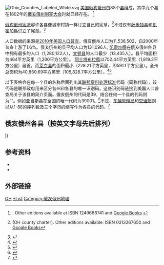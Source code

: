[[File:Ohio_Counties_Labeled_White.svg|thumb]]
[[美国|美国]][[俄亥俄州|俄亥俄州]]由88个[[县_(美国)|县]]组成。其中九个县在1802年的[[俄亥俄州制宪大会|俄亥俄州制宪大会]]时就已经存在。 <ref name="Laning">{{cite journal|last1=Laning|first1=J.F.|authorlink=J. Ford Laning|year=1896|title=The Evolution of Ohio Counties|journal=[[Ohio_Archaeological_and_Historical_Publications|Ohio Archaeological and Historical Publications]]|volume=V|pages=326–350|url=http://publications.ohiohistory.org/ohj/browse/volumeresult.php?page=2&ipp=20&vol=5|deadurl=yes|archiveurl=https://web.archive.org/web/20151121000518/http://publications.ohiohistory.org/ohj/browse/volumeresult.php?page=2&ipp=20&vol=5|archivedate=2015-11-21|access-date=2015-03-31}}. Other editions available at ISBN 1249686741 and [http://books.google.com/books?id=2mIUAAAAYAAJ&pg=PA326&dq=The+Evolution+of+Ohio+Counties&hl=en&sa=X&ei=9dQqUbfwDofi0gGcuYCIBw&ved=0CGQQ6AEwCTgK#v=onepage&q=The%20Evolution%20of%20Ohio%20Counties&f=false Google Books] {{Wayback|url=http://books.google.com/books?id=2mIUAAAAYAAJ&pg=PA326&dq=The+Evolution+of+Ohio+Counties&hl=en&sa=X&ei=9dQqUbfwDofi0gGcuYCIBw&ved=0CGQQ6AEwCTgK#v=onepage&q=The%20Evolution%20of%20Ohio%20Counties&f=false |date=20140527042010 }}</ref>

[[俄亥俄州宪法|俄亥俄州宪法]]容许各县像城市村镇一样订立自己的宪章，<ref name="charter">{{cite book |title= The Ohio State Constitution A Reference Guide|last1= Steinglass |first1= Steven |authorlink1= |last2=Scarselli|first2=Gino|authorlink2=|year= 2004|publisher= Praeger Publishers|location= Westport, CT |pages= 272–273 }} (OH county charter). Other editions available: ISBN 0313267650 and [http://books.google.com/books?isbn=0313267650 Google Books]</ref>不过仅有[[薩米特縣_(俄亥俄州)|萨米特县]]和[[凱霍加縣|凱霍加縣]]订立了宪章。<ref name="yes">{{cite web|url=http://www.co.summit.oh.us/index.php/links/ohio-counties|title=County of Summit|accessdate=2013-02-28|archive-date=2013-02-25|archive-url=https://web.archive.org/web/20130225072815/http://www.co.summit.oh.us/index.php/links/ohio-counties|dead-url=no}}</ref>

人口数据的来源是[[2010年美国人口普查|2010年美国人口普查]]。俄亥俄州人口为11,536,502，自2000年普查上涨了1.6%。俄亥俄州的县平均人口为131,096人; [[凱霍加縣|凱霍加縣]]在俄亥俄州各县中拥有最多的人口（1,280,122人），[[文頓縣_(俄亥俄州)|文顿县]]的人口最少（13,435人）。县平均面积为464平方英里（1,200平方公里）。 [[阿士塔布拉縣|阿士塔布拉縣]]以702.44平方英里（1,819.3平方公里）居首，而[[萊克縣_(俄亥俄州)|莱克县]]的面积最小（228.21平方英里，即591.1平方公里）。全州总面积为40,860.69平方英里（105,828.7平方公里）。<ref name="cen">{{cite web |url=http://quickfacts.census.gov/qfd/states/39000.html |title=Ohio QuickFacts |publisher=U.S. Census Bureau |accessdate=2013-02-27 |deadurl=yes |archiveurl=https://web.archive.org/web/20130303055638/http://quickfacts.census.gov/qfd/states/39000.html |archivedate=2013-03-03 }}</ref><ref name="2000pop">{{cite web |url=http://www.census.gov/popest/states/states.html |title=Population Estimates |publisher=U.S. Census Bureau |date=December 2009 |accessdate=2013-02-27 |archiveurl=https://web.archive.org/web/20100223204727/http://www.census.gov/popest/states/states.html |archivedate=2010-02-23 |deadurl=yes }}</ref>

以下表格会在每一个县的名称后面列出其[[联邦资料处理标准|联邦资料处理标准]]代码（简称{{lang|en|FIPS}}代码），该代码是联邦政府用来区分各州和各县的唯一识别码。这些识别码链接到美国人口普查局关于该县的简介页面。俄亥俄州的代码是39，结合任何一个县的代码则为“{{lang|en|01XXX}}”。例如亚当斯县在全国的唯一代码为39001。<ref name=FIPS>{{cite web |url=http://www.epa.gov/enviro/html/codes/oh.html |title=County FIPS Code Listing for the State of OHIO |publisher=United States Environmental Protection Agency |accessdate=2013-02-27 |archive-date=2012-10-08 |archive-url=https://web.archive.org/web/20121008031801/http://www.epa.gov/enviro/html/codes/oh.html |dead-url=no }}</ref>不过，[[俄亥俄州公共安全部|车辆管理局]]和[[俄亥俄州交通部|交通部]]则以从1-88的序列数及三个字母的缩写作为各县的代码。<ref>{{cite web|title=ODOT County Abbreviation Table|publisher=Ohio Department of Transportation|date=2013-05-01|accessdate=2014-12-21|url=http://www.dot.state.oh.us/Divisions/Planning/TechServ/TIM/Documents/SLD/ODOT_County_Abbreviation_Table.pdf|format=PDF|archive-date=2015-09-23|archive-url=https://web.archive.org/web/20150923223827/http://www.dot.state.oh.us/Divisions/Planning/TechServ/TIM/Documents/SLD/ODOT_County_Abbreviation_Table.pdf|dead-url=no}}</ref>
{{clear}}
==俄亥俄州各县（按英文字母先后排列）==
{{Countytabletop
|fips_ref=<ref name="FIPS"/>
|region_seat_title=县治
|region_seat_ref=<ref name=NACo>{{cite web |url=http://www.naco.org/Template.cfm?Section=Find_a_County&Template=/cffiles/counties/state.cfm&statecode=oh |title=NACo - Find a County |accessdate=2007-07-22 |archiveurl=https://web.archive.org/web/20070413041811/http://www.naco.org/Template.cfm?Section=Find_a_County&Template=%2Fcffiles%2Fcounties%2Fstate.cfm&statecode=oh |archivedate=2007-04-13 |deadurl=yes }}</ref>
|data2_ref=<ref name=NACo/><ref name=federal>{{cite web|url=http://www.sos.state.oh.us/sos/upload/publications/election/fedroster2009/HistoricalAppendix.pdf|title=Federal Roster: Counties of Ohio, Derivation of Name and Date of Erection|accessdate=2013-07-21|deadurl=yes|archiveurl=https://web.archive.org/web/20130712062648/http://www.sos.state.oh.us/sos/upload/publications/election/fedroster2009/HistoricalAppendix.pdf|archivedate=2013-07-12}}</ref>
|data3_ref=<ref name="source">{{cite book |title= Historical Collections of Ohio|last= Howe |first= Henry |authorlink1= |year= 1891|publisher= Henry Howe and Son|location= Columbus, OH|volume= 2}} (OH county source). Other editions available: ISBN 1425565735 and [http://books.google.com/books?id=wXEOAAAAIAAJ Google Books] {{Wayback|url=http://books.google.com/books?id=wXEOAAAAIAAJ |date=20160519214617 }}</ref>
|data4_ref=<ref name=federal/><ref name="source"/>
|population_ref=<ref name="FIPS"/><ref name=NACo/>
|area_ref=<ref name=NACo/>
}}
{{Countyrow|Name=亚当斯县|N=39|Num=001|Seat=西尤宁|Data1=1797年7月10日|Data2=汉密尔顿县|Data3=美国总统[[约翰·亚当斯|约翰·亚当斯]]（1735年-1826年）|Population=28550 |Area=583.91|Size=100px|Map=Map of Ohio highlighting Adams County.svg}}
{{Countyrow|Name=艾伦县|N=39|Num=003|Seat=莱马|Data1=1820年3月1日|Data2=谢尔比县|Data3=[[约翰·艾伦|约翰·艾伦]] （1771/2年-1813年），[[1812年战争|1812年战争]]中担任上校<ref>[[:Image:Allen-naming-resolution.jpg|Resolution of 111th Ohio General Assembly designating John Allen as the person for which Allen County was named]].</ref>|Population=106331|Area=404.43|Size=100px|Map=Map of Ohio highlighting Allen County.svg}}
{{Countyrow|Name=阿什兰县|N=39|Num=005|Seat=阿什兰|Data1=1846年2月24日|Data2=韦恩, 里奇兰, 休伦和罗蓝县|Data3=[[阿什兰庄园|阿什兰庄园]], 美国[[肯塔基州|肯塔基州]]参议员 [[亨利·克莱|亨利·克莱]]的庄园 |Population=53139 | Area=424.37| Size=100px|Map=Map of Ohio highlighting Ashland County.svg}}
{{Countyrow|Name=阿什塔比拉县|N=39|Num=007|Seat=杰斐逊|Data1=1807年6月7日|Data2=杜伦巴尔和吉奥格县|Data3=[[阿什塔比拉河|阿什塔比拉河]]，源于[[阿尔冈昆语族|阿尔冈昆语]]“鱼的河流”<ref>[http://www.britannica.com/eb/article-9009848/Ashtabula Ashtabula], [[大英百科全书|大英百科全书]], 2007.  Accessed 2007-11-19.</ref>|Population=101497|Area=702.44|Size=100px|Map=Map of Ohio highlighting Ashtabula  County.svg}}
{{Countyrow|Name=雅典县|N=39|Num=009|Seat=阿森斯|Data1=1805年3月1日|Data2=华盛顿县|Data3=希腊[[雅典|雅典]]([[俄亥俄大學|俄亥俄大學]]在前一年設立於此)|Population=64757|Area=506.76|Size=100px|Map=Map of Ohio highlighting Athens County.svg}}
{{Countyrow|Name=奥格莱塞县|N=39|Num=011|Noseat=[[沃帕科內塔|沃帕科內塔]]|Data1=1848年2月14日|Data2=艾伦县, 默瑟县, Darke, Hardin, Logan, Shelby, and Van Wert Counties|Data3=[[奥格莱塞河|奥格莱塞河]], which means "fallen timbers river" in the [[Shawnee|Shawnee]] Indian language|Population=45949|Area=401.25|Size=100px|Map=Map of Ohio highlighting Auglaize County.svg}}
{{Countyrow|Name=贝尔蒙特县|N=39|Num=013|Noseat=[[圣克莱尔斯维尔|圣克莱尔斯维尔]]|Data1=1801年9月7日|Data2=Jefferson and Washington Counties|Data3=Belle monte，源自法语“美丽的山”|Population=70400|Area=537.35|Size=100px|Map=Map of Ohio highlighting Belmont County.svg}}
{{Countyrow|Name=布朗县|N=39|Num=015|Seat=乔治敦|Data1=1818年3月1日|Data2=亚当斯县和Clermont Counties|Data3=General [[Jacob_Brown|Jacob Brown]] (1775年-1828年)，[[1812年战争|1812年战争]]军官|Population=44846|Area=491.76|Size=100px|Map=Map of Ohio highlighting Brown County.svg}}
{{Countyrow|Name=巴特勒县|N=39|Num=017|Seat=汉密尔顿|Data1=1803年5月1日|Data2=汉密尔顿县|Data3=General [[Richard_Butler_(general)|Richard Butler]] (1743-1791), killed at the [[St._Clair's_Defeat|Battle of the Wabash]]|Population=368130|Area=467.27|Size=100px|Map=Map of Ohio highlighting Butler County.svg}}
{{Countyrow|Name=卡洛尔县|N=39|Num=019|Seat=卡罗尔顿|Data1=1833年1月1日|Data2=Columbiana, Stark, Harrison, Jefferson, and Tuscarawas Counties|Data3=[[查尔斯·卡罗尔|查尔斯·卡罗尔]] (1737年-1832年), last surviving signer of the [[美國獨立宣言|美國獨立宣言]]|Population=28836|Area=394.67|Size=100px|Map=Map of Ohio highlighting Carroll County.svg}}
{{Countyrow|Name=尚佩恩县|N=39|Num=021|Noseat=[[厄巴那|厄巴那]]|Data1=1805年3月1日|Data2=Greene and Franklin Counties|Data3=French for "a plain", describing the land in the area|Population=40097|Area=428.56|Size=100px|Map=Map of Ohio highlighting Champaign County.svg}}
{{Countyrow|Name=克拉克县|N=39|Num=023|Seat=斯普林菲尔德|Data1=1818年3月1日|Data2=尚佩恩县、麦迪逊县和格林县|Data3=乔治·罗杰斯·克拉克将军（1752-1818）在[[斯普林菲尔德_(俄亥俄州)|斯普林菲尔德]]地区附近的一场战斗中击败了肖尼印第安人|Population=138333|Area=399.86|Size=100px|Map=Map of Ohio highlighting Clark County.svg}}
{{Countyrow|Name=克莱蒙县|N=39|Num=025|Seat=巴达维亚|Data1= 1800年12月6日|Data2=Hamilton County|Data3=French for "clear mountain"|Population=197363|Area=451.99|Size=100px|Map=Map of Ohio highlighting Clermont County.svg}}
{{Countyrow|Name=克林顿县|N=39|Num=027|Seat=威尔明顿|Data1=1810年3月1日|Data2=Highland and Warren Counties|Data3=[[乔治·克林顿|乔治·克林顿]] (1739年-1812年)，该县成立时任美国副总统| Population=42040|Area=410.88|Size=100px|Map=Map of Ohio highlighting Clinton County.svg}}
{{Countyrow|Name=哥伦比亚纳县|N=39|Num=029|Seat=里斯本|Data1=1803年5月1日 |Data2=Jefferson and Washington Counties|Data3=紀念「發現」美洲大陸的[[克里斯多福·哥倫布|克里斯多福·哥倫布]]|Population=107841|Area=532.46|Size=100px|Map=Map of Ohio highlighting Columbiana County.svg}}
{{Countyrow|Name=科肖克顿县|N=39|Num=031|Seat=科肖克顿|Data1= 1810年1月31日|Data2=Muskingum and Tuscarawas Counties|Data3=[[Delaware_language|Delaware]] Indian word meaning "union of waters"|Population=36901|Area=564.07|Size=100px|Map=Map of Ohio highlighting Coshocton County.svg}}
{{Countyrow|Name=克劳福德县|N=39|Num=033|Seat=布赛勒斯|Data1=1820年4月1日 |Data2=Delaware County|Data3=Colonel [[William_Crawford_(soldier)|William Crawford]] （1732年-1782年），[[美國獨立戰爭|美國獨立戰爭]]军官|Population=43784|Area=402.11|Size=100px|Map=Map of Ohio highlighting Crawford County.svg}}
{{Countyrow|Name=凯霍加县|N=39|Num=035|Seat=克里夫兰|Data1=1807年6月7日|Data2=Geauga County|Data3=[[凯霍加河|凯霍加河]], which means "crooked river" in an [[易洛魁语系|Iroquoian language]]<ref>[http://www.britannica.com/eb/article-9028349/Cuyahoga-River Cuyahoga River] {{Wayback|url=http://www.britannica.com/eb/article-9028349/Cuyahoga-River |date=20071127085945 }}, [[大英百科全书|大英百科全书]], 2007.  Accessed 2007-11-19.</ref>|Population=1280122|Area=458.49|Size=100px|Map=Map of Ohio highlighting Cuyahoga County.svg}}
{{Countyrow|Name=达克县|N=39|Num=037|Seat=格林维尔|Data1= 1809年1月3日|Data2=迈阿密县|Data3=General [[William_Darke|William Darke]] (1736年-1801年)，[[美國獨立戰爭|美國獨立戰爭]]军官|Population=52959|Area=599.80|Size=100px|Map=Map of Ohio highlighting Darke County.svg}}
{{Countyrow|Name=迪法恩斯县|N=39|Num=039|Seat=迪法恩斯|Data1=1845年4月7日 |Data2=Williams, Henry, and Paulding Counties|Data3=[[Fort_Defiance_(Ohio)|Fort Defiance]], built in 1794 by General [[Anthony_Wayne|Anthony Wayne]]|Population=39037|Area=411.16|Size=100px|Map=Map of Ohio highlighting Defiance County.svg}}
{{Countyrow|Name=特拉华县|N=39|Num=041|Seat=特拉华|Data1=1808年4月1日 |Data2=富兰克林县|Data3=[[Delaware_Indians|Delaware Indians]]|Population=174214|Area=442.41|Size=100px|Map=Map of Ohio highlighting Delaware County.svg}}
{{Countyrow|Name=伊利县|N=39|Num=043|Seat=桑达斯基|Data1=1838年3月15日|Data2=Huron and Sandusky Counties|Data3=[[Erie_Indians|Erie Indians]]|Population=77079|Area=254.88|Size=100px|Map=Map of Ohio highlighting Erie County.svg}}
{{Countyrow|Name=费尔菲尔德县|N=39|Num=045|Seat=兰开斯特|Data1=1800年12月9日|Data2=Ross and Washington Counties|Data3=Named for the beauty of its "fair fields"|Population=146156|Area=505.11|Size=100px|Map=Map of Ohio highlighting Fairfield County.svg}}
{{Countyrow|Name=费耶特县|N=39|Num=047|Noseat=[[华盛顿科特豪斯|华盛顿科特豪斯]]|Data1=1810年3月1日|Data2=Ross and Highland Counties|Data3=[[拉法耶特侯爵|Marquis de Lafayette]], French military officer and aristocrat who participated in both the American and French revolutions. |Population=29030|Area=406.58|Size=100px|Map=Map of Ohio highlighting Fayette County.svg}}
{{Countyrow|Name=富兰克林县|N=39|Num=049|Seat=哥伦布|Data1=1803年4月30日|Data2=Ross and Wayne Counties|Data3=[[本傑明·富蘭克林|本傑明·富蘭克林]]（1706年-1791），[[美国开国元勋|美国开国元勋]]、作家、科学家、发明家|Population=1163414|Area=539.87|Size=100px|Map=Map of Ohio highlighting Franklin County.svg}}
{{Countyrow|Name=富尔顿县|N=39|Num=051|Noseat=[[沃西翁|沃西翁]]|Data1=1850年4月1日 |Data2=Lucas, Henry, and Williams Counties|Data3=[[蒸汽船|蒸汽船]]的發明者[[羅伯特·富爾頓|羅伯特·富爾頓]]|Population=42698|Area=406.78|Size=100px|Map=Map of Ohio highlighting Fulton County.svg}}
{{Countyrow|Name=高卢县|N=39|Num=053|Seat=加利波利斯|Data1=4月30日 1803年|Data2=Washington and Adams Counties|Data3= [[法国|法国]]九名[[高卢|高卢]]|Population=30934|Area=468.78|Size=100px|Map=Map of Ohio highlighting Gallia County.svg}}
{{Countyrow|Name=吉奥格县|N=39|Num=055|Seat=沙登|Data1=1806年3月1日|Data2=Trumbull County|Data3=An Indian word meaning "raccoon"|Population=93389|Area=403.66|Size=100px|Map=Map of Ohio highlighting Geauga County.svg}}
{{Countyrow|Name=格林县|N=39|Num=057|Seat=齐尼亚|Data1=1803年5月1日|Data2=汉密尔顿和罗斯县|Data3=General [[彌敦內爾·格連|彌敦內爾·格連]] (1742-1786), [[美國獨立戰爭|Revolutionary War]] officer|Population=161573|Area=414.88|Size=100px|Map=Map of Ohio highlighting Greene County.svg}}
{{Countyrow|Name=根西县|N=39|Num=059|Seat=剑桥|Data1=1810年3月1日|Data2=Belmont and Muskingum Counties|Data3=大多数殖民者的故乡[[根西岛|根西岛]]|Population=40087|Area=521.90|Size=100px|Map=Map of Ohio highlighting Guernsey County.svg}}
{{Countyrow|Name=汉密尔顿县|N=39|Num=061|Seat=辛辛那提|Data1=1790年1月2日|Data2=创始县之一|Data3=纪念首任[[美国财政部长|财政部长]][[亚历山大·汉密尔顿|亚历山大·汉密尔顿]]|Population=802374|Area=407.36|Size=100px|Map=Map of Ohio highlighting Hamilton County.svg}}
{{Countyrow|Name=汉考克县|N=39|Num=063|Seat=芬德利|Data1=1820年4月1日 |Data2=洛根县|Data3=《[[美国独立宣言|美国独立宣言]]》第一位签署人约翰·汉考克|Population=74782|Area=531.35|Size=100px|Map=Map of Ohio highlighting Hancock County.svg}}
{{Countyrow|Name=哈丁县|N=39|Num=065|Seat=肯顿|Data1=1820年4月1日|Data2=洛根县|Data3=美国独立战争军官[[约翰·哈丁|约翰·哈丁]]|Population=32058|Area=470.29|Size=100px|Map=Map of Ohio highlighting Hardin County.svg}}
{{Countyrow|Name=哈里森县|N=39|Num=067|Seat=加的斯|Data1=1813年2月1日|Data2=Jefferson and Tuscarawas Counties|Data3=General [[威廉·亨利·哈里森|威廉·亨利·哈里森]] (1773-1841), an officer of the [[1812年战争|1812年战争]] and future [[美国总统|美国总统]]|Population=15864|Area=403.53|Size=100px|Map=Map of Ohio highlighting Harrison County.svg}}
{{Countyrow|Name=亨利县|N=39|Num=069|Seat=拿破仑|Data1=1820年4月1日|Data2=谢尔比县|Data3=[[帕特里克·亨利|帕特里克·亨利]] (1736-1799), [[美國獨立戰爭|Revolutionary War]]-era legislator, orator, and scholar|Population=28215|Area=416.50|Size=100px|Map=Map of Ohio highlighting Henry County.svg}}
{{Countyrow|Name=高地县|N=39|Num=071|Seat=希尔斯伯勒|Data1=1805年5月1日|Data2=Ross, Adams, and Clermont Counties|Data3=Descriptive of the county's terrain|Population=43589|Area=553.28|Size=100px|Map=Map of Ohio highlighting Highland County.svg}}
{{Countyrow|Name=霍金县|N=39|Num=073|Seat=洛根|Data1=1818年3月1日|Data2=Athens, Ross, and Fairfield Counties|Data3=Possibly derived from the [[Delaware_Indian|Delaware Indian]] word "Hoch-Hoch-ing", meaning "bottle"|Population=29380|Area=422.75|Size=100px|Map=Map of Ohio highlighting Hocking County.svg}}
{{Countyrow|Name=霍尔姆斯县|N=39|Num=075|Seat=米勒斯堡|Data1=1824年1月20日|Data2=Coshocton, Wayne, and Tuscarawas Counties|Data3=Major [[Andrew_Holmes_(army_officer)|Andrew Holmes]] (d. 1814), a [[1812年战争|1812年战争]] officer|Population=42366|Area=422.99|Size=100px|Map=Map of Ohio highlighting Holmes County.svg}}
{{Countyrow|Name=休伦县|N=39|Num=077|Seat=诺沃克|Data1=1809年3月7日|Data2=Portage and Cuyahoga Counties|Data3=[[休伦族|Huron Indians]]|Population=59626|Area=492.69|Size=100px|Map=Map of Ohio highlighting Huron  County.svg}}
{{Countyrow|Name=杰克逊县|N=39|Num=079|Seat=杰克逊|Data1=1816年3月1日|Data2=Scioto, Gallia, Athens, and Ross Counties|Data3=General [[安德鲁·杰克逊|安德鲁·杰克逊]] (1767-1845), future President of the United States |Population=33225|Area=420.28|Size=100px|Map=Map of Ohio highlighting Jackson County.svg}}
{{Countyrow|Name=杰斐逊县|N=39|Num=081|Seat=斯托本维尔|Data1=1797年7月29日|Data2=Washington County|Data3=[[托马斯·杰斐逊|托马斯·杰斐逊]] (1743-1826), [[美国副总统|Vice President]] when the county was organized, future [[美国总统|美国总统]], and principal author of the [[美國獨立宣言|Declaration of Independence]] |Population=69709|Area=409.61|Size=100px|Map=Map of Ohio highlighting Jefferson County.svg}}
{{Countyrow|Name=诺克斯县|N=39|Num=083|Seat=芒特弗农|Data1=1808年3月1日|Data2=Fairfield County|Data3=General [[亨利·诺克斯|亨利·诺克斯]], the first [[美国战争部长|Secretary of War]]|Population=60921|Area=527.12|Size=100px|Map=Map of Ohio highlighting Knox County.svg}}
{{Countyrow|Name=莱克县|N=39|Num=085|Seat=佩恩斯维尔|Data1=1840年3月6日|Data2=Geauga and 凯霍加县|Data3=Its location on [[伊利湖|伊利湖]]|Population=230041|Area=228.21|Size=100px|Map=Map of Ohio highlighting Lake County.svg}}
{{Countyrow|Name=劳伦斯县|N=39|Num=087|Seat=艾昂顿|Data1=1815年12月21日|Data2=Gallia and Scioto Counties|Data3=Captain [[James_Lawrence|James Lawrence]] (1781-1813), naval hero in the [[1812年战争|1812年战争]]| Population=62450 |Area=454.96|Size=100px|Map=Map of Ohio highlighting Lawrence County.svg}}
{{Countyrow|Name=利金县|N=39|Num=089|Seat=纽瓦克|Data1=1808年3月1日|Data2=Fairfield County|Data3=Named for the [[salt_licks|salt licks]] in the area|Population=166492|Area=686.50|Size=100px|Map=Map of Ohio highlighting Licking County.svg}}
{{Countyrow|Name=洛根县|N=39|Num=091|Noseat=[[贝尔方丹|贝尔方丹]]|Data1=1818年3月1日|Data2=Champaign County|Data3=General [[Benjamin_Logan|Benjamin Logan]] (c. 1742-1802), who destroyed [[Shawnee_Indian|Shawnee Indian]] towns in the county|Population=45858|Area=458.44|Size=100px|Map=Map of Ohio highlighting Logan County.svg}}
{{Countyrow|Name=罗蓝县|N=39|Num=093|Seat=伊利里亚|Data1=1822年12月26日|Data2=休伦，凯霍加， and Medina Counties|Data3=[[洛林公国|洛林公国]]的一个省份|Population=301356|Area=492.50|Size=100px|Map=Map of Ohio highlighting Lorain County.svg}}
{{Countyrow|Name=卢卡斯县|N=39|Num=095|Seat=托莱多|Data1=1835年6月20日|Data2=Wood, Sandusky, and Huron Counties|Data3=[[Robert_Lucas_(governor)|Robert Lucas]] (1781-1853), [[Governor_of_Ohio|Governor of Ohio]] when the county was created|Population=441815|Area=340.46|Size=100px|Map=Map of Ohio highlighting Lucas County.svg}}
{{Countyrow|Name=麦迪逊县|N=39|Num=097|Seat=伦敦|Data1=1810年3月1日|Data2=富兰克林县|Data3=[[詹姆斯·麦迪逊|詹姆斯·麦迪逊]] (1751-1836), fourth [[美国总统|美国总统]]|Population=43435|Area=465.44|Size=100px|Map=Map of Ohio highlighting Madison County.svg}}
{{Countyrow|Name=马霍宁县|N=39|Num=099|Seat=扬斯敦|Data1=1846年3月1日|Data2=Columbiana and Trumbull Counties|Data3=[[Mahoning_River|Mahoning River]], from an Indian word meaning "at the licks"|Population=238823|Area=415.25|Size=100px|Map=Map of Ohio highlighting Mahoning County.svg}}
{{Countyrow|Name=马里昂县|N=39|Num=101|Seat=马里昂|Data1=1820年4月1日|Data2=Delaware County|Data3=General [[Francis_Marion|Francis Marion]] (1732-1795), lieutenant colonel in the [[大陆军|大陆军]] and later brigadier general in the [[美國獨立戰爭|美國獨立戰爭]].|Population=66501|Area=403.84|Size=100px|Map=Map of Ohio highlighting Marion County.svg}}
{{Countyrow|Name=梅迪纳县|N=39|Num=103|Seat=梅迪纳|Data1=1812年2月18日|Data2=Portage County|Data3=[[麦地那|麦地那]], world-renowned religious site in western [[沙特阿拉伯|沙特阿拉伯]]|Population=172332|Area=421.55|Size=100px|Map=Map of Ohio highlighting Medina County.svg}}
{{Countyrow|Name=梅格斯县|N=39|Num=105|Seat=波默罗伊|Data1=1819年4月1日 |Data2=Gallia and Athens Counties|Data3=[[小里滕·J·梅格斯|小里滕·J·梅格斯]] (1764-1825), [[Governor_of_Ohio|Governor of Ohio]] and [[United_States_Postmaster_General|Postmaster General]] at the time the county was organized|Population=23770|Area=429.42|Size=100px|Map=Map of Ohio highlighting Meigs County.svg}}
{{Countyrow|Name=默瑟县|N=39|Num=107|Seat=塞莱纳|Data1= 1820年4月1日|Data2=Darke County|Data3=[[美國獨立戰爭|美國獨立戰爭]]时期军官[[Hugh_Mercer|Hugh Mercer]]|Population=40814|Area=463.27|Size=100px|Map=Map of Ohio highlighting Mercer County.svg}}
{{Countyrow|Name=迈阿密县|N=39|Num=109|Seat=特洛伊|Data1=1807年3月1日|Data2=蒙哥马利县|Data3=[[Miami_Indians|Miami Indians]]|Population=102506|Area=407.04|Size=100px|Map=Map of Ohio highlighting Miami County.svg}}
{{Countyrow|Name=门罗县|N=39|Num=111|Seat=伍兹菲尔德|Data1=1813年1月29日|Data2=Belmont, Washington, and Guernsey Counties|Data3=[[詹姆斯·门罗|詹姆斯·门罗]] (1758年-1831年), 该县成立时任[[美国国务卿|美国国务卿]]，后来成为[[美国总统|美国总统]]|Population=14642|Area=455.54|Size=100px|Map=Map of Ohio highlighting Monroe County.svg}}
{{Countyrow|Name=蒙哥马利县|N=39|Num=113|Seat=代顿|Data1=1803年5月1日|Data2=Hamilton and Wayne Counties|Data3=General [[理查德·蒙哥马利|理查德·蒙哥马利]] (1738-1775), a [[美國獨立戰爭|Revolutionary War]] officer|Population=535153|Area=461.68|Size=100px|Map=Map of Ohio highlighting Montgomery County.svg}}
{{Countyrow|Name=摩根县|N=39|Num=115|Seat=麦康奈尔斯维尔|Data1=1817年12月29日|Data2=Washington, Guernsey, and Muskingum Counties|Data3=General [[丹尼爾·摩根|丹尼爾·摩根]] (c. 1735-1802), a [[美國獨立戰爭|Revolutionary War]] officer|Population=15054|Area=417.66|Size=100px|Map=Map of Ohio highlighting Morgan County.svg}}
{{Countyrow|Name=莫罗县|N=39|Num=117|Seat=芒特吉利阿德|Data1=1848年3月1日|Data2=Knox, Marion, Delaware, and Richland Counties|Data3=[[Jeremiah_Morrow|Jeremiah Morrow]] (1771-1852), [[Governor_of_Ohio|Governor of Ohio]]|Population=34827|Area=406.22|Size=100px|Map=Map of Ohio highlighting Morrow County.svg}}
{{Countyrow|Name=马斯金格姆县|N=39|Num=119|Seat=曾斯维尔|Data1= 1804年3月1日{{sfn|Downes|p=368}}{{sfn|Taylor & Taylor|p=40}}年|Data2=Washington and Fairfield Counties|Data3=An Indian word meaning "A town by the river" or "by the river side"|Population=86074|Area=664.63|Size=100px|Map=Map of Ohio highlighting Muskingum County.svg}}
{{Countyrow|Name=诺布尔县|N=39|Num=121|Seat=考德威尔|Data1=1851年4月1日|Data2=Monroe, Washington, Morgan, and Guernsey Counties|Data3=[[James_Noble_(senator)|James Noble]] (1785-1831), an early settler and future U.S. Senator from [[印第安纳州|印第安纳州]]|Population=14645|Area=399.00|Size=100px|Map=Map of Ohio highlighting Noble County.svg}}
{{Countyrow|Name=渥太华县|N=39|Num=123|Noseat=[[克林顿港|克林顿港]]|Data1=1840年3月6日|Data2=Erie, Sandusky, and Lucas Counties|Data3=Named for the [[Ottawa_Indians|Ottawa Indians]]; Ottawa means "trader" in their language|Population=41428|Area=254.95|Size=100px|Map=Map of Ohio highlighting Ottawa County.svg}}
{{Countyrow|Name=保尔丁县|N=39|Num=125|Seat=保尔丁|Data1= 1820年4月1日|Data2=Darke County|Data3=[[约翰·保尔丁|约翰·保尔丁]]  (1758-1818)，[[美国独立战争|美国独立战争]]期间捕获间谍[[约翰·安德烈|约翰·安德烈]]的士兵之一。|Population=19614|Area=416.26|Size=100px|Map=Map of Ohio highlighting Paulding County.svg}}
{{Countyrow|Name=佩里县|N=39|Num=127|Seat=新列克星敦|Data1=1818年3月1日|Data2=Washington, Fairfield, and Muskingum Counties|Data3=Commodore [[奧利弗·哈澤德·佩里|奧利弗·哈澤德·佩里]] (1785-1819), a naval officer of the [[1812年战争|1812年战争]]|Population=36058|Area=409.78|Size=100px|Map=Map of Ohio highlighting Perry County.svg}}
{{Countyrow|Name=匹克威县|N=39|Num=129|Seat=瑟克尔维尔|Data1=1810年3月1日 |Data2=Ross, Fairfield, and Franklin Counties|Data3=A misspelling of the [[Pekowi|Piqua]] tribe, a branch of the [[Shawnee|Shawnee]]|Population=55698|Area=501.91|Size=100px|Map=Map of Ohio highlighting Pickaway County.svg}}
{{Countyrow|Name=派克县|N=39|Num=131|Seat=韦弗利|Data1=1815年2月1日|Data2=Ross, Scioto, and Adams Counties|Data3=General [[Zebulon_M._Pike|Zebulon M. Pike]] (1779-1813), a [[美國獨立戰爭|Revolutionary War]] officer and discoverer of [[Pikes_Peak|Pikes Peak]] in Colorado in 1806|Population=28709|Area=441.49|Size=100px|Map=Map of Ohio highlighting Pike County.svg}}
{{Countyrow|Name=波蒂奇县|N=39|Num=133|Seat=拉韦纳|Data1=6月7日 1807年|Data2=Trumbull County|Data3=Derived from an Indian [[portage|portage]]|Population=161419|Area=492.39|Size=100px|Map=Map of Ohio highlighting Portage County.svg}}
{{Countyrow|Name=普雷布尔县|N=39|Num=135|Seat=伊顿|Data1=3月1, 1808年|Data2=Montgomery and Butler Counties|Data3=参加过美国独立战争、的黎波里战争的海军军官[[爱德华·普雷布尔|爱德华·普雷布尔]]|Population=42270|Area=424.80|Size=100px|Map=Map of Ohio highlighting Preble County.svg}}
{{Countyrow|Name=普特南县|N=39|Num=137|Seat=渥太华|Data1=4月1日 1820年|Data2=谢尔比县|Data3=[[以色列·普特南|以色列·普特南]]将军 （1718年-1790年），参加过[[美國獨立戰爭|美國獨立戰爭]]|Population=34499|Area=483.87|Size=100px|Map=Map of Ohio highlighting Putnam County.svg}}
{{Countyrow|Name=里奇兰县|N=39|Num=139|Seat=曼斯菲尔德|Data1=1808年3月1日|Data2=Fairfield County|Data3=指的是当地肥沃的土地|Population=124475|Area=496.88|Size=100px|Map=Map of Ohio highlighting Richland County.svg}}
{{Countyrow|Name=罗斯县|N=39|Num=141|Seat=奇利科西 |Data1=1798年8月20日|Data2=Adams and Washington Counties|Data3=Named for U.S. Senator from [[宾夕法尼亚州|宾夕法尼亚州]] [[James_Ross_(Pennsylvania_congressman)|James Ross]] by territorial governor [[阿瑟·聖克萊|阿瑟·聖克萊]] |Population=78064|Area=688.41|Size=100px|Map=Map of Ohio highlighting Ross County.svg}}
{{Countyrow|Name=桑达斯基县|N=39|Num=143|Seat=弗里蒙特|Data1=1820年4月1日 |Data2=Huron County|Data3=An [[Iroquois|Iroquois]] word meaning "cold water"|Population=60944|Area=409.18|Size=100px|Map=Map of Ohio highlighting Sandusky County.svg}}
{{Countyrow|Name=赛欧托县|N=39|Num=145|Seat=朴次茅斯|Data1=1803年5月1日 |Data2=Adams County|Data3=[[赛欧托河|赛欧托河]]; Scioto is a [[休伦族|休伦族]] Indian word meaning "deer"|Population=79499|Area=612.27|Size=100px|Map=Map of Ohio highlighting Scioto County.svg}}
{{Countyrow|Name=瑟内萨县|N=39|Num=147|Seat=蒂芬|Data1=1820年4月1日 |Data2=Huron County|Data3=[[Seneca_nation|Seneca]] Indians, who had a reservation in the county area at the time|Population=56745|Area=550.59|Size=100px|Map=Map of Ohio highlighting Seneca County.svg}}
{{Countyrow|Name=谢尔比县|N=39|Num=149|Seat=悉尼|Data1= 1819年4月1日|Data2=Miami County|Data3=General [[艾萨克·谢尔比|艾萨克·谢尔比]] (1750-1826), a [[美國獨立戰爭|Revolutionary War]] officer and [[Governor_of_Kentucky|Governor]] of [[肯塔基州|肯塔基州]], |Population=49423|Area=409.27|Size=100px|Map=<!-- 檔案不存在 Map of Ohio highlighting 谢尔比.svg -->}}
{{Countyrow|Name=斯塔克县|N=39|Num=151|Seat=坎顿|Data1=1808年2月13日|Data2=哥伦比亚纳县|Data3=[[約翰·史塔克|約翰·史塔克]]将军 (1728-1822), [[美國獨立戰爭|美國獨立戰爭]]军官; 因为他在1777年在本宁顿战役中的典范被称为“本宁顿的英雄”|Population=375586|Area=576.14|Size=100px|Map=Map of Ohio highlighting Stark County.svg}}
{{Countyrow|Name=萨米特县|N=39|Num=153|Seat=阿克伦|Data1= 1840年3月3日|Data2=Medina, Portage, and Stark Counties|Data3=Its location at the highest elevation along the [[Ohio_and_Erie_Canal|Ohio and Erie Canal]]|Population=541781|Area=419.38|Size=100px|Map=Map of Ohio highlighting Summit County.svg}}
{{Countyrow|Name=杜伦巴尔县|N=39|Num=155|Seat=沃伦|Data1=1800年7月10日 |Data2=Jefferson and Wayne Counties|Data3=[[Jonathan_Trumbull|Jonathan Trumbull]] (1710-1785), Governor of Connecticut when the county was organized|Population=210312|Area=616.48|Size=100px|Map=Map of Ohio highlighting Trumbull County.svg}}
{{Countyrow|Name=塔斯卡罗瓦斯县|N=39|Num=157|Noseat=[[新费城|新费城]]|Data1=3月15日1808年|Data2=Muskingum County|Data3=[[塔斯卡罗瓦斯河|塔斯卡罗瓦斯河]], meaning "open mouth river"<br>'''or'''<br>the Tuscarawas tribe who lived on the river|Population=92582|Area=567.58|Size=100px|Map=Map of Ohio highlighting Tuscarawas County.svg}}
{{Countyrow|Name=联合县|N=39|Num=159|Seat=马里斯维尔|Data1=4月1日 1820年|Data2=Delaware, Franklin, Logan, and Madison Counties|Data3=Its formation by a union of four counties|Population=52300|Area=436.65|Size=100px|Map=Map of Ohio highlighting Union County.svg}}
{{Countyrow|Name=范沃特县|N=39|Num=161|Seat=范沃特|Data1=4月1日 1820年|Data2=达克县|Data3=[[Isaac_Van_Wart|Isaac Van Wart]] (1760-1828), captor of spy [[John_André|John André]] during the [[美國獨立戰爭|Revolutionary War]]|Population=28744|Area=410.09|Size=100px|Map=Map of Ohio highlighting Van Wert County.svg}}
{{Countyrow|Name=文顿县|N=39|Num=163|Seat=麦克阿瑟|Data1=1850年3月23日|Data2=Athens, Gallia, Hocking, Jackson, and Ross Counties|Data3=[[Samuel_Finley_Vinton|Samuel Finley Vinton]] (1792-1862), Ohio Statesman and U.S. Congressman|Population=13435|Area=414.08|Size=100px|Map=Map of Ohio highlighting Vinton County.svg}}
{{Countyrow|Name=沃伦县|N=39|Num=165|Seat=莱巴嫩|Data1=1803年5月1日|Data2=汉密尔顿县|Data3=[[約瑟·瓦倫|約瑟·瓦倫]]将军 (1741-1775), [[美國獨立戰爭|美國獨立戰爭]]军官|Population=212693|Area=399.63|Size=100px|Map=Map of Ohio highlighting Warren County.svg}}
{{Countyrow|Name=华盛顿县|N=39|Num=167|Seat=玛丽埃塔|Data1=1788年7月27日|Data2=最早建立的县之一|Data3=[[乔治·华盛顿|乔治·华盛顿]] (1732-1799), [[大陆军|大陆军]]总司令, [[美利坚合众国制宪会议|美利坚合众国制宪会议]]主席以及后来的[[美国总统|美国总统]] |Population=61778|Area=635.15|Size=100px|Map=Map of Ohio highlighting Washington County.svg}}
{{Countyrow|Name=韦恩县|N=39|Num=169|Seat=伍斯特|Data1= 1808年3月1日|Data2=从非县域重建|Data3=安东尼·韦恩将军（1745-1796），[[美国独立战争|美国独立战争]]军官|Population=114520|Area=555.36|Size=100px|Map=Map of Ohio highlighting Wayne County.svg}}
{{Countyrow|Name=威廉斯县|N=39|Num=171|Seat=布赖恩|Data1=1820年4月1日|Data2=达克县|Data3=大卫·威廉姆斯（1754-1831），[[美国独立战争|美国独立战争]]期间抓捕间谍约翰·安德烈|Population=37642|Area=421.74|Size=100px|Map=Map of Ohio highlighting Williams County.svg}}
{{Countyrow|Name=伍德县|N=39|Num=173|Seat=博灵格林|Data1=1820年4月1日|Data2=从非县域重建|Data3=埃利埃泽·D·伍德（1783-1814），梅格斯堡的建立者|Population=125488|Area=617.32|Size=100px|Map=Map of Ohio highlighting Wood County.svg}}
{{Countyrow|Name=怀恩多特县|N=39|Num=175|Noseat=[[上桑德斯基|上桑德斯基]] |Data1=1845年2月3日|Data2=马里昂县、克劳福德县和哈丁县|Data3=[[休伦族|休伦族]]印第安人|Population=22615|Area=405.61|Size=100px|Map=Map of Ohio highlighting Wyandot County.svg}}
|}
<!--
==另见==
* [[Ohio_county_government|Ohio county government]]
* [[俄亥俄州城市列表|俄亥俄州城市列表]]
* [[List_of_Ohio_townships|List of Ohio townships]] --><!--待建頁面-->

==参考资料==
{{reflist|30em}}
*{{cite journal
 |journal     = [[Ohio_Archaeological_and_Historical_Publications|Ohio Archaeological and Historical Publications]]
 |title       = Evolution of Ohio County Boundaries
 |first       = Randolph Chandler
 |last        = Downes
 |ref         = {{sfnRef|Downes}}
 |volume      = 36
 |page        = 340-477
 |url         = http://publications.ohiohistory.org/ohj/browse/volumeresult.php?page=2&ipp=20&vol=36
 |deadurl     = yes
 |archiveurl  = https://web.archive.org/web/20141105013307/http://publications.ohiohistory.org/ohj/browse/volumeresult.php?page=2&ipp=20&vol=36
 |archivedate = 2014-11-05
 |access-date = 2015-03-31
}}
*{{cite book 
|title=Ohio statesmen and annals of progress: from the year 1788 to the year 1900 ... 
|first1=William Alexander 
|last1=Taylor 
|first2=Aubrey Clarence 
|last2=Taylor 
|ref={{sfnRef|Taylor & Taylor}} 
|year=1899 
|publisher=State of Ohio 
|page= 
|url=http://books.google.com/books?id=ztegAAAAMAAJ&pg=PA40&dq=Muskingum 
|access-date=2015-03-31 
|archive-date=2016-05-17 
|archive-url=https://web.archive.org/web/20160517185218/https://books.google.com/books?id=ztegAAAAMAAJ&pg=PA40&dq=Muskingum 
|dead-url=no 
}}

== 外部链接 ==
{{commons category|Counties in Ohio}}

{{U.S. Counties}}
{{Ohio}}

[[Category:美國各州行政區劃|OH]]
[[Category:俄亥俄州行政區劃|*List]]
[[Category:俄亥俄州地理|Category:俄亥俄州地理]]